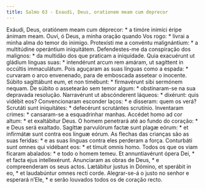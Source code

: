 ```yaml
---
title: Salmo 63 - Exaudi, Deus, orationem meam cum deprecor
---
```


<div class="grid grid-cols-2 gap-5">
  <span class="col-6 dropcaps text-justify">
    Exáudi, Deus, oratiónem meam cum déprecor: * a timóre inimíci éripe ánimam
    meam.
  </span>
  <span class="col-6 dropcaps text-justify">
    Ouvi, ó Deus, a minha oração quando Vos rogo: * livrai a minha alma do temor
    do inimigo.
  </span>
  <span class="col-6 text-justify">
    Protexísti me a convéntu malignántium: * a multitúdine operántium
    iniquitátem.
  </span>
  <span class="col-6 text-justify">
    Defendestes-me da conspiração dos malignos: * da multidão dos que praticam a
    iniquidade.
  </span>
  <span class="col-6 text-justify">
    Quia exacuérunt ut gládium linguas suas: * intendérunt arcum rem amáram, ut
    sagíttent in occúltis immaculátum.
  </span>
  <span class="col-6 text-justify">
    Pois aguçaram as suas línguas como a espada: * curvaram o arco envenenado,
    para de emboscada assetear o inocente.
  </span>
  <span class="col-6 text-justify">
    Súbito sagittábunt eum, et non timébunt: * firmavérunt sibi sermónem nequam.
  </span>
  <span class="col-6 text-justify">
    De súbito o assetearão sem temor algum: * obstinaram-se na sua depravada
    resolução.
  </span>
  <span class="col-6 text-justify">
    Narravérunt ut abscónderent láqueos: * dixérunt: quis vidébit eos?
  </span>
  <span class="col-6 text-justify">
    Convencionaram esconder laços: * e disseram: quem os verá?
  </span>
  <span class="col-6 text-justify">
    Scrutáti sunt iniquitátes: * defecérunt scrutántes scrutínio.
  </span>
  <span class="col-6 text-justify">
    Inventaram crimes: * cansaram-se a esquadrinhar manhas.
  </span>
  <span class="col-6 text-justify">
    Accédet homo ad cor altum: * et exaltábitur Deus.
  </span>
  <span class="col-6 text-justify">
    O homem penetrará até ao fundo do coração: * e Deus será exaltado.
  </span>
  <span class="col-6 text-justify">
    Sagíttæ parvulórum factæ sunt plagæ eórum: * et infirmátæ sunt contra eos
    linguæ eórum.
  </span>
  <span class="col-6 text-justify">
    As flechas das crianças são as suas feridas: * e as suas línguas contra eles
    perderam a força.
  </span>
  <span class="col-6 text-justify">
    Conturbáti sunt omnes qui vidébant eos: * et tímuit omnis homo.
  </span>
  <span class="col-6 text-justify">
    Todos os que os viam ficaram abalados: * e todo o homem temeu.
  </span>
  <span class="col-6 text-justify">
    Et annuntiavérunt ópera Dei, * et facta ejus intellexérunt.
  </span>
  <span class="col-6 text-justify">
    Anunciaram as obras de Deus, * e compreenderam os seus actos.
  </span>
  <span class="col-6 text-justify">
    Lætábitur justus in Dómino, et sperábit in eo, * et laudabúntur omnes recti
    corde.
  </span>
  <span class="col-6 text-justify">
    Alegrar-se-á o justo no senhor e esperará n’Ele, * e serão louvados todos os
    de coração recto.
  </span>
</div>
